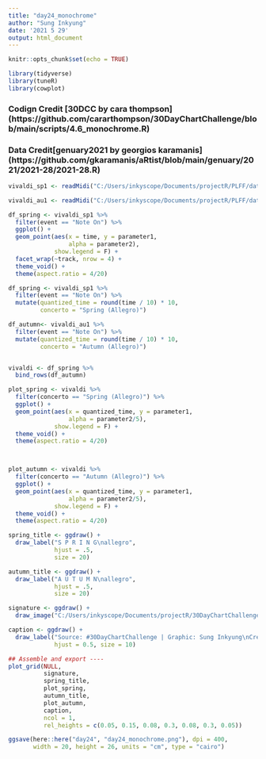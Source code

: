 ```yaml
---
title: "day24_monochrome"
author: "Sung Inkyung"
date: '2021 5 29'
output: html_document
---
```


```r
knitr::opts_chunk$set(echo = TRUE)
```

```r
library(tidyverse)
library(tuneR)
library(cowplot)
```
### Codign Credit [30DCC by cara thompson] (https://github.com/cararthompson/30DayChartChallenge/blob/main/scripts/4.6_monochrome.R)
### Data Credit[genuary2021 by georgios karamanis] (https://github.com/gkaramanis/aRtist/blob/main/genuary/2021/2021-28/2021-28.R) 

```r
vivaldi_sp1 <- readMidi("C:/Users/inkyscope/Documents/projectR/PLFF/data/spring_no1_allegro_gp.mid")

vivaldi_au1 <- readMidi("C:/Users/inkyscope/Documents/projectR/PLFF/data/autumn_no1_allegro_gp.mid")
```


```r
df_spring <- vivaldi_sp1 %>%
  filter(event == "Note On") %>% 
  ggplot() +
  geom_point(aes(x = time, y = parameter1,
                 alpha = parameter2),
             show.legend = F) +
  facet_wrap(~track, nrow = 4) +
  theme_void() +
  theme(aspect.ratio = 4/20)


```

```r
df_spring <- vivaldi_sp1 %>%
  filter(event == "Note On") %>% 
  mutate(quantized_time = round(time / 10) * 10,
         concerto = "Spring (Allegro)")

df_autumn<- vivaldi_au1 %>% 
  filter(event == "Note On") %>% 
  mutate(quantized_time = round(time / 10) * 10,
         concerto = "Autumn (Allegro)")


vivaldi <- df_spring %>% 
  bind_rows(df_autumn) 
```


```r
plot_spring <- vivaldi %>% 
  filter(concerto == "Spring (Allegro)") %>% 
  ggplot() +
  geom_point(aes(x = quantized_time, y = parameter1,
                 alpha = parameter2/5),
             show.legend = F) +
  theme_void() +
  theme(aspect.ratio = 4/20)



plot_autumn <- vivaldi %>% 
  filter(concerto == "Autumn (Allegro)") %>% 
  ggplot() +
  geom_point(aes(x = quantized_time, y = parameter1,
                 alpha = parameter2/5),
             show.legend = F) +
  theme_void() +
  theme(aspect.ratio = 4/20)

```


```r
spring_title <- ggdraw() +
  draw_label("S P R I N G\nallegro",
             hjust = .5, 
             size = 20)

autumn_title <- ggdraw() +
  draw_label("A U T U M N\nallegro",
             hjust = .5, 
             size = 20)

signature <- ggdraw() + 
  draw_image("C:/Users/inkyscope/Documents/projectR/30DayChartChallenge/day24/data/VivaldiSignature.png", scale = .7) 

caption <- ggdraw() +
  draw_label("Source: #30DayChartChallenge | Graphic: Sung Inkyung\nCredit: Cara Thompson",
             hjust = 0.5, size = 10)

## Assemble and export ----
plot_grid(NULL, 
          signature,
          spring_title,
          plot_spring,
          autumn_title,
          plot_autumn,
          caption,
          ncol = 1,
          rel_heights = c(0.05, 0.15, 0.08, 0.3, 0.08, 0.3, 0.05))

ggsave(here::here("day24", "day24_monochrome.png"), dpi = 400,
       width = 20, height = 26, units = "cm", type = "cairo")
```

